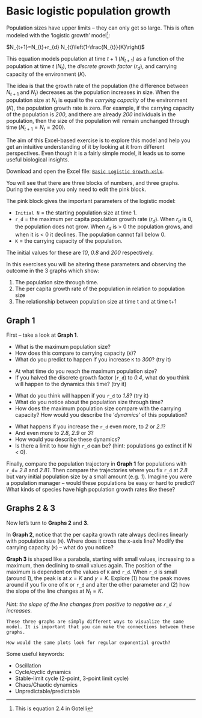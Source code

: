 # Basic logistic population growth


Population sizes have upper limits – they can only get so large. This is often modeled with the ‘logistic growth’ model^[This is equation 2.4 in Gotelli]: 

$N_{t+1}=N_{t}+r_{d} N_{t}\left(1-\frac{N_{t}}{K}\right)$

This equation models population at time $t+1$ ($N_{t+1}$) as a function of the population at time $t$ ($N_t$), the *discrete growth factor* ($r_d$), and carrying capacity of the environment ($K$). 

The idea is that the growth rate of the population (the difference between $N_{t+1}$ and $N_t$) decreases as the population increases in size. When the population size at $N_t$ is equal to the *carrying capacity* of the environment ($K$), the population growth rate is zero. For example, if the carrying capacity of the population is *200*, and there are already *200* individuals in the population, then the size of the population will remain unchanged through time ($N_{t+1} = N_t = 200$).

The aim of this Excel-based exercise is to explore this model and help you get an intuitive understanding of it by looking at it from different perspectives. Even though it is a fairly simple model, it leads us to some useful biological insights.

Download and open the Excel file: [`Basic Logistic Growth.xslx`](https://www.dropbox.com/s/oxxyyn4zf4wsvkg/Basic%20Logistic%20Growth.xlsx?dl=1).

You will see that there are three blocks of numbers, and three graphs.
During the exercise you only need to edit the pink block.

The pink block gives the important parameters of the logistic model:

*	`Initial N` = the starting population size at time 1.
*	`r_d` =  the maximum per capita population growth rate ($r_d$). When $r_d$ is 0, the population does not grow. When $r_d$ is $>$ 0 the population grows, and when it is $<$ 0 it declines. The population cannot fall below 0.
*	`K` = the carrying capacity of the population.

The initial values for these are *10*, *0.8* and *200* respectively.

In this exercises you will be altering these parameters and observing the outcome in the 3 graphs which show:

1.	The population size through time.
2.	The per capita growth rate of the population in relation to population size
3.	The relationship between population size at time t and at time t+1

## Graph 1

First – take a look at **Graph 1**. 

*	What is the maximum population size? 
* How does this compare to carrying capacity (`K`)? 
* What do you predict to happen if you increase `K` to *300*? (try it)

<!--You should notice that when `r_d` is around 1 or lower, the maximum population size is the same as the carrying capacity (`K`). As you change `K`, this maximum population size will change accordingly. 
If `r_d` is markedly greater than 1, then the population size can exceed the carrying capacity. This is because the population grows so fast that it “overshoots” carrying capacity and then fluctuates around `K`.-->

* At what time do you reach the maximum population size? 
* If you halved the discrete growth factor (`r_d`) to *0.4*, what do you think will happen to the dynamics this time? (try it)

<!-- You should notice that the time taken to reach the maximum population size is related to the growth rate (`r_d`). As you increase `r_d`, the time taken to hit the maximum population size decreases. If you halve the `r_d`, the time taken to reach maximum population size is doubled.
-->

* What do you think will happen if you `r_d` to *1.8*? (try it)
* What do you notice about the population size through time? 
* How does the maximum population size compare with the carrying capacity? How would you describe the ‘*dynamics*’ of this population?

<!--You should notice that the population overshoots carrying capacity (`K`), then oscillates around `K` with damped oscilllations that gradually move towards `K`. Therefore if a population has even a moderate population growth rate, and if it has density-dependence, then it can fluctuate in numbers without any extrinsic factor (like weather) acting. 
-->

* What happens if you increase the `r_d` even more, to *2* or *2.1*? 
* And even more to *2.8*, *2.9* or *3*? 
* How would you describe these dynamics? 
* Is there a limit to how high `r_d` can be? (hint: populations go extinct if N $<$ 0).

<!--
You should notice that as you increase `r_d` the nature of the oscillations changes. In fact, this is predictable:  If `r_d` $<$ 1.0, then population will approach `K` smoothly.

If 1.0 $<$ `r_d` $<$ 2.0, then oscillations of decreasing amplitude around `K`.

If 2.0 $<$ `r_d` $<$ 2.57, then stable, cyclic oscillations around `K` . They can be 1 or 2+ point stable limit cycles.

If `r_d` $>$ 2.57, then population will fluctuate chaotically.

If `r_d` is too high, the population will fluctuate and crash to extinction.
-->

Finally, compare the population trajectory in **Graph 1** for populations with `r_d`= *2.8* and *2.81*. Then compare the trajectories where you fix `r_d` at *2.8* but vary initial population size by a small amount (e.g. *1*). Imagine you were a population manager – would these populations be easy or hard to predict? What kinds of species have high population growth rates like these?

<!--
When `r_d` is high ($>$ 2.57) the population dynamics become extremely hard (impossible) to predict because they are chaotic. This means that even a very small change in `r_d` (which could simply be measurement error) will mean that predicted population size next year is suddenly very different. This would cause big problems to a population manager.

Many pest species and diseases have very high population growth rates. For example, locusts, or measles. This is one reason why it is hard to predict when the next pest/disease outbreak will happen
-->


## Graphs 2 & 3

Now let’s turn to **Graphs 2** and **3**.

In **Graph 2**, notice that the per capita growth rate always declines linearly with population size (`N`). Where does it cross the x-axis line? Modify the carrying capacity (`K`) – what do you notice?

<!--
The line describing per capita growth rate crosses the x-axis (population size) at $K$. i.e. if $K$ = 100, the line crosses at 100. If you change $K$, the intercept on the axis also changes accordingly. The line intercepts the axis at this point no matter what the population growth rate is.
-->

**Graph 3** is shaped like a parabola, starting with small values, increasing to a maximum, then declining to small values again. The position of the maximum is dependent on the values of `K` and `r_d`. When `r_d` is small (around *1*), the peak is at $x = K$ and $y = K$. Explore (1) how the peak moves around if you fix one of `K` or `r_d` and alter the other parameter and (2) how the slope of the line changes at $N_t = K$. 

*Hint: the slope of the line changes from positive to negative as `r_d` increases.*

<!--
As mentioned above, the peak of the parabola will be at `K` on both axes when `r_d` is small.  You should see that this makes sense because if the population is at carrying capacity in Year 1 ($N_t$, on the x-axis) then next year (Year 2; $N_{t+1}$ on the y-axis) the population size will be the same because with logistic growth the population growth rate is always 0 when the population is at carrying capacity. Therefore, if you change $K$, the peak will move around accordingly, but always will be at $x = K$ and $y = K$.

If you increase `r_d` above 1, the shape of the relationship between $N_t$ and $N_{t+1}$ remains parabolic, but the location of the peak changes relative to $K$.

-->


```block
These three graphs are simply different ways to visualize the same model. It is important that you can make the connections between these graphs.

How would the same plots look for regular exponential growth?
```

Some useful keywords:

* Oscillation
* Cycle/cyclic dynamics
* Stable-limit cycle (2-point, 3-point limit cycle)
* Chaos/Chaotic dynamics
* Unpredictable/predictable
